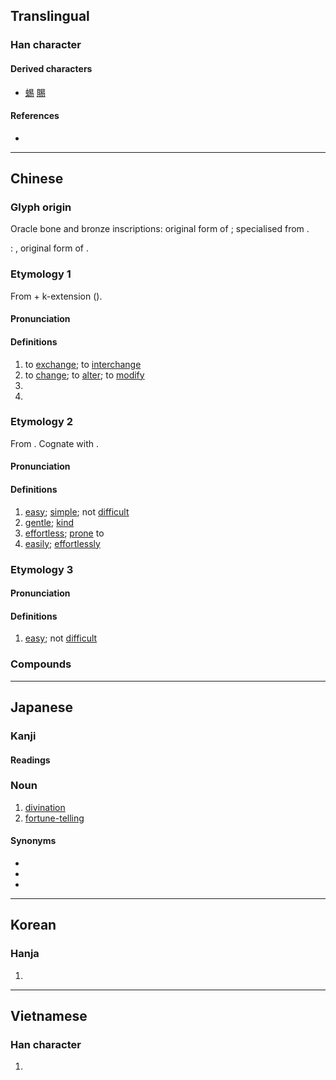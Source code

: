 {{also|昜}}
{{character info/new}}
==Translingual==

===Han character===
{{Han char|rn=72|rad=日|as=04|sn=8|four=60227|canj=APHH|ids=⿱日勿}}

====Derived characters====
* [[蜴]] [[賜]]

====References====
* {{Han ref|kx=0492.030|dkj=13814|dj=0854.080|hdz=21494.010|uh=6613|ud=26131|bh=A9F6|bd=43510}}

----

==Chinese==

===Glyph origin===
{{Han etym}}
Oracle bone and bronze inscriptions: original form of {{och-l|賜|to confer, to bestow}}; specialised from {{och-l|益|to benefit}}.

''{{w|Shuowen}}'': {{liushu|p|nocap=1}}, original form of {{och-l|蜴|lizard}}.

===Etymology 1===
{{zh-forms}}
From {{och-l|移|to change; to alter}} + k-extension ({{zh-ref|Schuessler, 2007}}).

{{etystub|zh}}

====Pronunciation====
{{zh-pron
|m=yì
|c=jik6
|h=pfs=yit
|md=ĭk
|mn=ia̍h/xm,zz,tw:e̍k/qz:ia̍k
|mn_note=ia̍h - vernacular; e̍k/ia̍k - literary
|mn-t=êg8/iah8
|mn-t_note=êg8 - literary; iah8 - vernacular (only when referring to {{zh-l|*易經}})
|w=5hhiq
|mc=2
|oc=2,2
|cat=v,pn
}}

====Definitions====
{{zh-hanzi}}

# to [[exchange]]; to [[interchange]]
# to [[change]]; to [[alter]]; to [[modify]]
# {{zh-short|易經|[[I Ching]]}}
# {{surname|lang=zh}}

===Etymology 2===
{{zh-forms}}
From {{inh|zh|sit-pro|*lwa(ː)j||easy}}. Cognate with {{cog|my|လွယ်||easy}}.

====Pronunciation====
{{zh-pron
|m=yì
|c=ji6
|h=pfs=yi
|md=ê
|mn=ī
|mn-t=i6
|w=3hhi
|mc=1
|oc=1,1
|cat=a,adv
}}

====Definitions====
{{zh-hanzi}}

# [[easy]]; [[simple]]; not [[difficult]]
# [[gentle]]; [[kind]]
# [[effortless]]; [[prone]] to
# [[easily]]; [[effortlessly]]

===Etymology 3===
{{zh-forms|alt=噲}}
{{rfe|zh}}

====Pronunciation====
{{zh-pron
|md=giê
|mn=xm,qz:kōe
|mn-t=goi7/ghoi7
|cat=a
}}

====Definitions====
{{zh-hanzi}}

# {{lb|zh|Min}} [[easy]]; not [[difficult]]

===Compounds===
{{zh-der|一定不易|一成不易|不易|不易一字|不易之論|以暴易亂|以暴易暴|以物易物|冠履倒易|博易|卜易|反掌之易|周易|味勝易牙|和易|器小易盈|回易|坦易|大不易|夷易|始終不易|容易|小器易盈|居大不易|居易|嶢嶢易缺|平心易氣|平易|平易謙沖|平易近人|平易近民|彩雲易散|得來不易|情詞易工|慢易|拔幟易幟|撫梁易柱|改名易姓|改弦易張|改弦易調|改弦易轍|改張易調|改易|改轅易轍|易主|易于|易人|易位|易例|易俗|易俗移風|易傳|易元吉|易刑處分|易則|易加卡|易北河|易卜生|易可|易名|易圖明辨|易地|易堂九子|易墓|易如反掌|易如拾芥|易如翻掌|易姓|易子析骸|易子而食|易子而飧|易字|易學|易學啓蒙|易守難攻|易容|易帶|易幟|易感性|易手|易拉罐|易於反掌|易易|易林|易水|易水寒|易水歌|易漢學|易熔合金|易燃物|易牙|易牙之味|易牙蒸子|易玄光|易知由單|易科|易科罰金|易筋經|易簀|易經:[[I Ching]]|易與|易轍|易通釋|易開罐|易順鼎|時移世易|時移俗易|更弦易轍|更易|未易才|李易安|析骸易子|樂易|流易|深耕易耨|淺易|淺而易見|淺顯易懂|炊骨易子|百世不易|盛筵易散|相易|眾擎易舉|知易行難|知難行易|移天易日|移易|移風易俗|簡易|簡易師範|聖路易|脫易|變名易姓|變故易常|變易|變色易容|變風易俗|賢賢易色|路易|輕易|輕而易舉|辟易|通功易事|道近易從|避難就易|鄙易|量小易盈|陰陽易位|險易|難易|難易適中|革易|顯而易見|風移俗易|馮唐易老|驕易|交易|貿易|三不易|來之不易|易窯}}

{{zh-cat|Intermediate}}

----

==Japanese==

===Kanji===
{{ja-kanji|grade=5|rs=日04}}

====Readings====
{{ja-readings
|goon=い, やく
|kanon=い, えき
|kun=おさ-める, やさ-し.い, か-える
}}

===Noun===
{{ja-noun|えき}}

# [[divination]]
# [[fortune-telling]]

====Synonyms====
* {{ja-r|卜|うらない}}
* {{ja-r|占|うら}}
* {{ja-r|卜占|ぼくせん}}

----

==Korean==

===Hanja===
{{ko-hanja|hangeul=[[역]], [[이]]|eumhun=|rv=yeok, i|mr=yŏk, i|y=yek, i}}

# {{defn|lang=ko|sort=日04}}

----

==Vietnamese==

===Han character===
{{vi-hantu|[[dịch]], [[dể]], [[dễ]], [[di]], [[diệc]], [[dẻ]], [[dẹ]], [[dị]], [[dịu]], [[rẻ]], [[rể]]|rs=日04}}

# {{defn|lang=vi|sort=日04}}